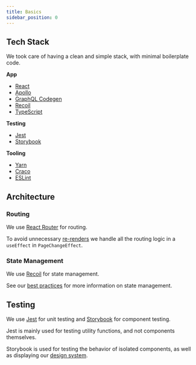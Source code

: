 ```yaml
---
title: Basics
sidebar_position: 0
---
```



<DocCardList />

## Tech Stack

We took care of having a clean and simple stack, with minimal boilerplate code.

**App**

- [React](https://react.dev/)
- [Apollo](https://www.apollographql.com/docs/)
- [GraphQL Codegen](https://the-guild.dev/graphql/codegen)
- [Recoil](https://recoiljs.org/docs/introduction/core-concepts)
- [TypeScript](https://www.typescriptlang.org/)

**Testing**

- [Jest](https://jestjs.io/)
- [Storybook](https://storybook.js.org/)

**Tooling**

- [Yarn](https://yarnpkg.com/)
- [Craco](https://craco.js.org/docs/)
- [ESLint](https://eslint.org/)

## Architecture

### Routing

We use [React Router](https://reactrouter.com/) for routing. 

To avoid unnecessary [re-renders](/contributor/frontend/advanced/best-practices#managing-re-renders) we handle all the routing logic in a `useEffect` in `PageChangeEffect`.

### State Management

We use [Recoil](https://recoiljs.org/docs/introduction/core-concepts) for state management.

See our [best practices](/contributor/frontend/advanced/best-practices#state-management) for more information on state management.

## Testing

We use [Jest](https://jestjs.io/) for unit testing and [Storybook](https://storybook.js.org/) for component testing.

Jest is mainly used for testing utility functions, and not components themselves.

Storybook is used for testing the behavior of isolated components, as well as displaying our [design system](/contributor/frontend/basics/design-system).
